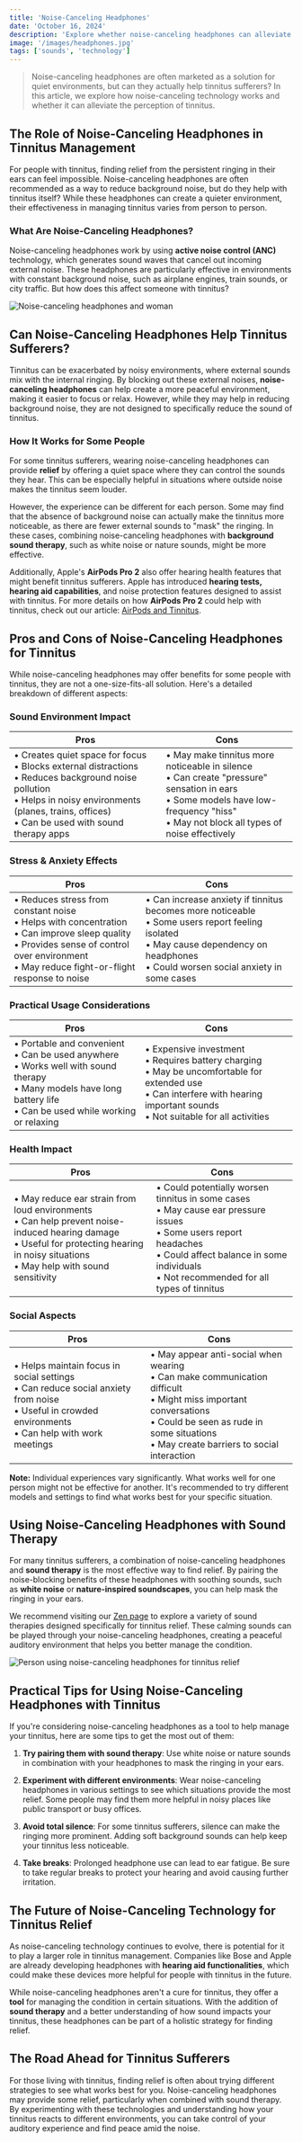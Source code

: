 ```yaml
---
title: 'Noise-Canceling Headphones'
date: 'October 16, 2024'
description: 'Explore whether noise-canceling headphones can alleviate tinnitus symptoms and improve your auditory experience.'
image: '/images/headphones.jpg'
tags: ['sounds', 'technology']
---
```


<Blockquote>
  Noise-canceling headphones are often marketed as a solution for quiet
  environments, but can they actually help tinnitus sufferers? In this article,
  we explore how noise-canceling technology works and whether it can alleviate
  the perception of tinnitus.
</Blockquote>

## <Highlighter>The Role of Noise-Canceling Headphones in Tinnitus Management</Highlighter>

For people with tinnitus, finding relief from the persistent ringing in their ears can feel impossible. Noise-canceling headphones are often recommended as a way to reduce background noise, but do they help with tinnitus itself? While these headphones can create a quieter environment, their effectiveness in managing tinnitus varies from person to person.

### What Are Noise-Canceling Headphones?

Noise-canceling headphones work by using **active noise control (ANC)** technology, which generates sound waves that cancel out incoming external noise. These headphones are particularly effective in environments with constant background noise, such as airplane engines, train sounds, or city traffic. But how does this affect someone with tinnitus?

<Image
  src="/images/headphones.jpg"
  alt="Noise-canceling headphones and woman"
/>

## <Highlighter>Can Noise-Canceling Headphones Help Tinnitus Sufferers?</Highlighter>

Tinnitus can be exacerbated by noisy environments, where external sounds mix with the internal ringing. By blocking out these external noises, **noise-canceling headphones** can help create a more peaceful environment, making it easier to focus or relax. However, while they may help in reducing background noise, they are not designed to specifically reduce the sound of tinnitus.

### How It Works for Some People

For some tinnitus sufferers, wearing noise-canceling headphones can provide **relief** by offering a quiet space where they can control the sounds they hear. This can be especially helpful in situations where outside noise makes the tinnitus seem louder.

However, the experience can be different for each person. Some may find that the absence of background noise can actually make the tinnitus more noticeable, as there are fewer external sounds to "mask" the ringing. In these cases, combining noise-canceling headphones with **background sound therapy**, such as white noise or nature sounds, might be more effective.

Additionally, Apple's **AirPods Pro 2** also offer hearing health features that might benefit tinnitus sufferers. Apple has introduced **hearing tests, hearing aid capabilities**, and noise protection features designed to assist with tinnitus. For more details on how **AirPods Pro 2** could help with tinnitus, check out our article: [AirPods and Tinnitus](/blog/airpods-and-tinnitus).

<AdComponent />

## <Highlighter>Pros and Cons of Noise-Canceling Headphones for Tinnitus</Highlighter>

While noise-canceling headphones may offer benefits for some people with tinnitus, they are not a one-size-fits-all solution. Here's a detailed breakdown of different aspects:

### Sound Environment Impact

| Pros                                                                                                                                                                                                              | Cons                                                                                                                                                                                        |
| ----------------------------------------------------------------------------------------------------------------------------------------------------------------------------------------------------------------- | ------------------------------------------------------------------------------------------------------------------------------------------------------------------------------------------- |
| • Creates quiet space for focus<br/>• Blocks external distractions<br/>• Reduces background noise pollution<br/>• Helps in noisy environments (planes, trains, offices)<br/>• Can be used with sound therapy apps | • May make tinnitus more noticeable in silence<br/>• Can create "pressure" sensation in ears<br/>• Some models have low-frequency "hiss"<br/>• May not block all types of noise effectively |

### Stress & Anxiety Effects

| Pros                                                                                                                                                                                                    | Cons                                                                                                                                                                                         |
| ------------------------------------------------------------------------------------------------------------------------------------------------------------------------------------------------------- | -------------------------------------------------------------------------------------------------------------------------------------------------------------------------------------------- |
| • Reduces stress from constant noise<br/>• Helps with concentration<br/>• Can improve sleep quality<br/>• Provides sense of control over environment<br/>• May reduce fight-or-flight response to noise | • Can increase anxiety if tinnitus becomes more noticeable<br/>• Some users report feeling isolated<br/>• May cause dependency on headphones<br/>• Could worsen social anxiety in some cases |

### Practical Usage Considerations

| Pros                                                                                                                                                                          | Cons                                                                                                                                                                                       |
| ----------------------------------------------------------------------------------------------------------------------------------------------------------------------------- | ------------------------------------------------------------------------------------------------------------------------------------------------------------------------------------------ |
| • Portable and convenient<br/>• Can be used anywhere<br/>• Works well with sound therapy<br/>• Many models have long battery life<br/>• Can be used while working or relaxing | • Expensive investment<br/>• Requires battery charging<br/>• May be uncomfortable for extended use<br/>• Can interfere with hearing important sounds<br/>• Not suitable for all activities |

### Health Impact

| Pros                                                                                                                                                                                             | Cons                                                                                                                                                                                                                   |
| ------------------------------------------------------------------------------------------------------------------------------------------------------------------------------------------------ | ---------------------------------------------------------------------------------------------------------------------------------------------------------------------------------------------------------------------- |
| • May reduce ear strain from loud environments<br/>• Can help prevent noise-induced hearing damage<br/>• Useful for protecting hearing in noisy situations<br/>• May help with sound sensitivity | • Could potentially worsen tinnitus in some cases<br/>• May cause ear pressure issues<br/>• Some users report headaches<br/>• Could affect balance in some individuals<br/>• Not recommended for all types of tinnitus |

### Social Aspects

| Pros                                                                                                                                                        | Cons                                                                                                                                                                                                                 |
| ----------------------------------------------------------------------------------------------------------------------------------------------------------- | -------------------------------------------------------------------------------------------------------------------------------------------------------------------------------------------------------------------- |
| • Helps maintain focus in social settings<br/>• Can reduce social anxiety from noise<br/>• Useful in crowded environments<br/>• Can help with work meetings | • May appear anti-social when wearing<br/>• Can make communication difficult<br/>• Might miss important conversations<br/>• Could be seen as rude in some situations<br/>• May create barriers to social interaction |

**Note:** Individual experiences vary significantly. What works well for one person might not be effective for another. It's recommended to try different models and settings to find what works best for your specific situation.

## <Highlighter>Using Noise-Canceling Headphones with Sound Therapy</Highlighter>

For many tinnitus sufferers, a combination of noise-canceling headphones and **sound therapy** is the most effective way to find relief. By pairing the noise-blocking benefits of these headphones with soothing sounds, such as **white noise** or **nature-inspired soundscapes**, you can help mask the ringing in your ears.

We recommend visiting our [Zen page](/zen) to explore a variety of sound therapies designed specifically for tinnitus relief. These calming sounds can be played through your noise-canceling headphones, creating a peaceful auditory environment that helps you better manage the condition.

<Image
  src="/images/girl-with-headphones2.jpg"
  alt="Person using noise-canceling headphones for tinnitus relief"
/>

## <Highlighter>Practical Tips for Using Noise-Canceling Headphones with Tinnitus</Highlighter>

If you're considering noise-canceling headphones as a tool to help manage your tinnitus, here are some tips to get the most out of them:

1. **Try pairing them with sound therapy**: Use white noise or nature sounds in combination with your headphones to mask the ringing in your ears.
2. **Experiment with different environments**: Wear noise-canceling headphones in various settings to see which situations provide the most relief. Some people may find them more helpful in noisy places like public transport or busy offices.

3. **Avoid total silence**: For some tinnitus sufferers, silence can make the ringing more prominent. Adding soft background sounds can help keep your tinnitus less noticeable.

4. **Take breaks**: Prolonged headphone use can lead to ear fatigue. Be sure to take regular breaks to protect your hearing and avoid causing further irritation.

<AdComponent />

## <Highlighter>The Future of Noise-Canceling Technology for Tinnitus Relief</Highlighter>

As noise-canceling technology continues to evolve, there is potential for it to play a larger role in tinnitus management. Companies like Bose and Apple are already developing headphones with **hearing aid functionalities**, which could make these devices more helpful for people with tinnitus in the future.

While noise-canceling headphones aren't a cure for tinnitus, they offer a **tool** for managing the condition in certain situations. With the addition of **sound therapy** and a better understanding of how sound impacts your tinnitus, these headphones can be part of a holistic strategy for finding relief.

## <Highlighter>The Road Ahead for Tinnitus Sufferers</Highlighter>

For those living with tinnitus, finding relief is often about trying different strategies to see what works best for you. Noise-canceling headphones may provide some relief, particularly when combined with sound therapy. By experimenting with these technologies and understanding how your tinnitus reacts to different environments, you can take control of your auditory experience and find peace amid the noise.
